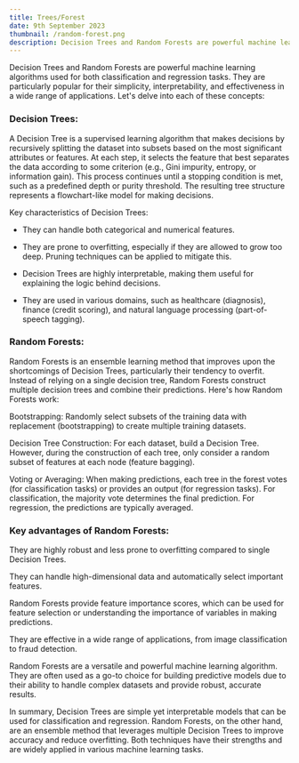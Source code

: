 ```yaml
---
title: Trees/Forest
date: 9th September 2023
thumbnail: /random-forest.png
description: Decision Trees and Random Forests are powerful machine learning algorithms used for both classification and regression tasks. They are particularly popular for their simplicity, interpretability, and effectiveness in a wide range of applications.
---
```


Decision Trees and Random Forests are powerful machine learning algorithms used for both classification and regression tasks. They are particularly popular for their simplicity, interpretability, and effectiveness in a wide range of applications. Let's delve into each of these concepts:

### **Decision Trees:**

A Decision Tree is a supervised learning algorithm that makes decisions by recursively splitting the dataset into subsets based on the most significant attributes or features. At each step, it selects the feature that best separates the data according to some criterion (e.g., Gini impurity, entropy, or information gain). This process continues until a stopping condition is met, such as a predefined depth or purity threshold. The resulting tree structure represents a flowchart-like model for making decisions.

Key characteristics of Decision Trees:

- They can handle both categorical and numerical features.

- They are prone to overfitting, especially if they are allowed to grow too deep. Pruning techniques can be applied to mitigate this.

- Decision Trees are highly interpretable, making them useful for explaining the logic behind decisions.

- They are used in various domains, such as healthcare (diagnosis), finance (credit scoring), and natural language processing (part-of-speech tagging).

### **Random Forests:**

Random Forests is an ensemble learning method that improves upon the shortcomings of Decision Trees, particularly their tendency to overfit. Instead of relying on a single decision tree, Random Forests construct multiple decision trees and combine their predictions. Here's how Random Forests work:

Bootstrapping: Randomly select subsets of the training data with replacement (bootstrapping) to create multiple training datasets.

Decision Tree Construction: For each dataset, build a Decision Tree. However, during the construction of each tree, only consider a random subset of features at each node (feature bagging).

Voting or Averaging: When making predictions, each tree in the forest votes (for classification tasks) or provides an output (for regression tasks). For classification, the majority vote determines the final prediction. For regression, the predictions are typically averaged.

### **Key advantages of Random Forests:**

They are highly robust and less prone to overfitting compared to single Decision Trees.

They can handle high-dimensional data and automatically select important features.

Random Forests provide feature importance scores, which can be used for feature selection or understanding the importance of variables in making predictions.

They are effective in a wide range of applications, from image classification to fraud detection.

Random Forests are a versatile and powerful machine learning algorithm. They are often used as a go-to choice for building predictive models due to their ability to handle complex datasets and provide robust, accurate results.

In summary, Decision Trees are simple yet interpretable models that can be used for classification and regression. Random Forests, on the other hand, are an ensemble method that leverages multiple Decision Trees to improve accuracy and reduce overfitting. Both techniques have their strengths and are widely applied in various machine learning tasks.